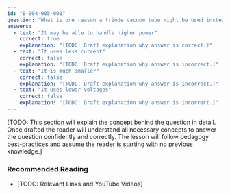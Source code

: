 ```yaml
---
id: "B-004-005-001"
question: "What is one reason a triode vacuum tube might be used instead of a transistor in a circuit?"
answers:
  - text: "It may be able to handle higher power"
    correct: true
    explanation: "[TODO: Draft explanation why answer is correct.]"
  - text: "It uses less current"
    correct: false
    explanation: "[TODO: Draft explanation why answer is incorrect.]"
  - text: "It is much smaller"
    correct: false
    explanation: "[TODO: Draft explanation why answer is incorrect.]"
  - text: "It uses lower voltages"
    correct: false
    explanation: "[TODO: Draft explanation why answer is incorrect.]"
---
```


[TODO: This section will explain the concept behind the question in detail. Once drafted the reader will understand all necessary concepts to answer the question confidently and correctly. The lesson will follow pedagogy best-practices and assume the reader is starting with no previous knowledge.]

### Recommended Reading

- [TODO: Relevant Links and YouTube Videos]
